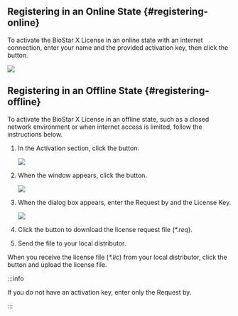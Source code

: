 ## Registering in an Online State {#registering-online}

To activate the <Cmd>BioStar X License</Cmd> in an online state with an internet connection, enter your name and the provided activation key, then click the <Cmd sid='setting.server.license.button.activate' product='2' /> button.

<Image src='/img/biostarx-tutorial-license-online.png' />

## Registering in an Offline State {#registering-offline}

To activate the <Cmd>BioStar X License</Cmd> in an offline state, such as a closed network environment or when internet access is limited, follow the instructions below.

1. In the <Cmd>Activation</Cmd> section, click the <Cmd sid='setting.server.license.button.requestOfflineKey' product='2' /> button.

    <Image src='/img/biostarx-tutorial-license-offline.png' />

1. When the <Cmd sid='setting.server.license.title.activateLicenseOffline' product='2' /> window appears, click the <Cmd sid='setting.server.license.button.requestOfflineKey' product='2' /> button.

    <Image src='/img/biostarx-tutorial-license-offline-popup.png' />

1. When the dialog box appears, enter the <Cmd>Request by</Cmd> and the <Cmd>License Key</Cmd>.

    <Image src='/img/biostarx-tutorial-license-offline-popup-filed.png' />

1. Click the <Cmd sid='setting.server.license.button.download' product='2' /> button to download the license request file (*\*.req*).

1. Send the file to your local distributor.

When you receive the license file (*\*.lic*) from your local distributor, click the <Cmd sid='setting.server.license.button.activate' product='2' /> button and upload the license file.

:::info

If you do not have an activation key, enter only the <Cmd>Request by</Cmd>.

:::